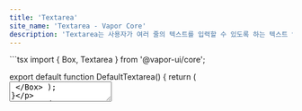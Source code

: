 ```yaml
---
title: 'Textarea'
site_name: 'Textarea - Vapor Core'
description: 'Textarea는 사용자가 여러 줄의 텍스트를 입력할 수 있도록 하는 텍스트 입력 필드를 제공합니다.'
---
```


<Demo name="default-textarea">
```tsx
import { Box, Textarea } from '@vapor-ui/core';

export default function DefaultTextarea() {
    return (
        <Box display="flex" alignItems="center" justifyContent="center" width="100%">
            <Textarea placeholder="여러 줄 텍스트를 입력하세요..." />
        </Box>
    );
}
```
</Demo>

## Property

---

### Size

Textarea 크기는 sm, md, lg, xl 로 제공합니다.

<Demo name="textarea-size">
```tsx
import { Textarea } from '@vapor-ui/core';

export default function TextareaSize() {
    return (
        <div className="space-y-4">
            <Textarea size="sm" placeholder="Small size" />
            <Textarea size="md" placeholder="Medium size" />
            <Textarea size="lg" placeholder="Large size" />
            <Textarea size="xl" placeholder="Extra large size" />
        </div>
    );
}
```

</Demo>

### Auto Resize

텍스트 내용에 따라 자동으로 높이가 조절되는 기능을 제공합니다. `minHeight`와 `maxHeight` props로 최소/최대 높이를 설정할 수 있습니다.

<Demo name="textarea-auto-resize">
```tsx
import { Box, Textarea } from '@vapor-ui/core';

export default function TextareaAutoResize() {
    return (
        <Box display="flex" alignItems="center" justifyContent="center" width="100%">
            <Textarea
                autoResize
                placeholder="텍스트를 입력하면 자동으로 높이가 조절됩니다..."
            />
        </Box>
    );
}
```
</Demo>

### Custom Height

`autoResize` 기능 사용 시 `minHeight`와 `maxHeight`로 높이 범위를 커스터마이징할 수 있습니다.

<Demo name="textarea-custom-height">
```tsx
import { Textarea } from '@vapor-ui/core';

export default function TextareaCustomHeight() {
    return (
        <div className="space-y-4">
            <Textarea
                autoResize
                minHeight={100}
                maxHeight={300}
                placeholder="최소 100px, 최대 300px로 조절됩니다..."
            />
            <Textarea
                autoResize
                minHeight={50}
                maxHeight={200}
                placeholder="최소 50px, 최대 200px로 조절됩니다..."
            />
        </div>
    );
}
```
</Demo>

### Resizing

사용자가 직접 크기를 조절할 수 있는 기능을 제공합니다.

<Demo name="textarea-resizing">
```tsx
import { Box, Textarea } from '@vapor-ui/core';

export default function TextareaResizing() {
    return (
        <Box>
            <Textarea
                resize={true}
                placeholder="크기 조절 가능 (우하단 모서리를 드래그하세요)"
            />
        </Box>
    );
}
```

</Demo>

### States

Textarea의 다양한 상태를 보여줍니다.

<Demo name="textarea-states">
```tsx
import { Grid, Textarea } from '@vapor-ui/core';

export default function TextareaStates() {
    return (
        <Grid.Root templateColumns="1" gap="$100">
            <Grid.Item>
                <Textarea placeholder="Default state" />
            </Grid.Item>
            <Grid.Item>
                <Textarea disabled placeholder="Disabled state" />
            </Grid.Item>
            <Grid.Item>
                <Textarea invalid placeholder="Invalid state" />
            </Grid.Item>
            <Grid.Item>
                <Textarea readOnly defaultValue="Read only content" />
            </Grid.Item>
        </Grid.Root>
    );
}
```

</Demo>

## Examples

---

### maxLength

Textarea에 `maxLength` 속성을 추가하여 입력 가능한 최대 문자 수를 제한하는 기능을 제공합니다.

<Demo name="textarea-character-count">
```tsx
import { Box, Textarea } from '@vapor-ui/core';

export default function TextareaCharacterCount() {
    return (
        <Box display="flex" alignItems="center" justifyContent="center">
            <Textarea placeholder="Type your message..." maxLength={100} />
        </Box>
    );
}
```
</Demo>

## Props Table

---

### Textarea

간단한 단일 컴포넌트로 사용할 수 있는 Textarea입니다.

<ComponentPropsTable file="textarea" section="props" />
